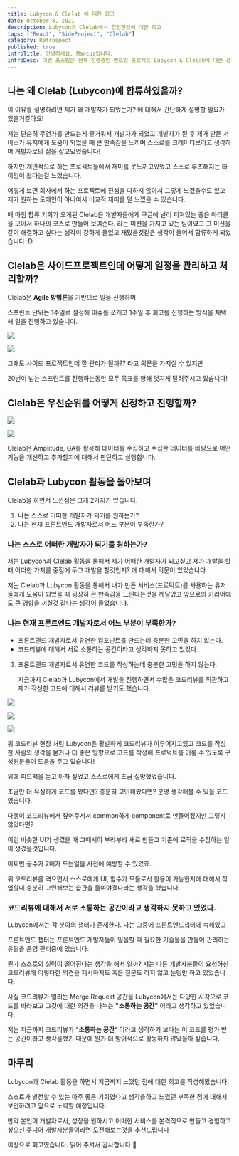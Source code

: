```yaml
---
title: Lubycon & Clelab 에 대한 회고
date: October 8, 2021
description: Lubycon과 Clelab에서 경험한것에 대한 회고
tags: ["React", "SideProject", "Clelab"]
category: Retrospect
published: true
introTitle: 안녕하세요. Marcus입니다.
introDesc: 이번 포스팅은 현재 진행중인 멘토링 프로젝트 Lubycon & Clelab에 대한 경험을 공유하는 포스팅입니다.
---
```


## 나는 왜 Clelab (Lubycon)에 합류하였을까?

이 이유를 설명하려면 제가 왜 개발자가 되었는가? 에 대해서 간단하게 설명할 필요가 있을거같아요!

저는 단순히 무언가를 만드는게 즐거워서 개발자가 되었고 개발자가 된 후 제가 만든 서비스가 유저에게 도움이 되었을 때 큰 만족감을 느끼며 스스로를 크레이티브라고 생각하며 개발자로의 삶을 살고있었습니다!

하지만 개인적으로 하는 프로젝트들에서 재미를 못느끼고있었고 스스로 루즈해지는 타이밍이 왔다는걸 느꼈습니다.

어떻게 보면 회사에서 하는 프로젝트에 진심을 다하지 않아서 그렇게 느겼을수도 있고 제가 원하는 도메인이 아니여서 비교적 재미를 덜 느꼈을 수 있습니다.

때 마침 합류 기회가 오게된 Clelab은 개발자들에게 구글에 널리 퍼져있는 좋은 아티클을 모아서 하나의 코스로 만들어 보여준다. 라는 미션을 가지고 있는 팀이였고 그 미션을 같이 해결하고 싶다는 생각이 강하게 들었고 재밌을것같은 생각이 들어서 합류하게 되었습니다 :D

## Clelab은 사이드프로젝트인데 어떻게 일정을 관리하고 처리할까?

Clelab은 **Agile 방법론**을 기반으로 일을 진행하며

스프린트 단위는 1주일로 설정해 이슈를 쪼개고 1주일 후 회고를 진행하는 방식을 채택해 일을 진행하고 있습니다.

![](/posts/클랩&루비콘회고/image_1.png)

![](/posts/클랩&루비콘회고/image_4.png)

그래도 사이드 프로젝트인데 잘 관리가 될까?? 라고 의문을 가지실 수 있지만

20번이 넘는 스프린트를 진행하는동안 모두 목표를 향해 멋지게 달려주시고 있습니다!

## Clelab은 우선순위를 어떻게 선정하고 진행할까?

![](/posts/클랩&루비콘회고/image_2.png)

![](/posts/클랩&루비콘회고/image_3.png)

Clelab은 Amplitude, GA를 활용해 데이터를 수집하고 수집한 데이터를 바탕으로 어떤 기능을 개선하고 추가할지에 대해서 판단하고 실행합니다.

## Clelab과 Lubycon 활동을 돌아보며

Clelab을 하면서 느낀점은 크게 2가지가 있습니다.

1. 나는 스스로 어떠한 개발자가 되기를 원하는가?
2. 나는 현재 프론트엔드 개발자로서 어느 부분이 부족한가?

### 나는 스스로 어떠한 개발자가 되기를 원하는가?

저는 Lubycon과 Clelab 활동을 통해서 제가 어떠한 개발자가 되고싶고 제가 개발을 할 때 어떠한 가치를 중점에 두고 개발을 할것인지? 에 대해서 의문이 있었습니다.

저는 Clelab과 Lubycon 활동을 통해서 내가 만든 서비스(프로덕트)를 사용하는 유저들에게 도움이 되었을 때 굉장히 큰 만족감을 느낀다는것을 깨달았고 앞으로의 커리어에도 큰 영향을 끼칠것 같다는 생각이 들었습니다.

### 나는 현재 프론트엔드 개발자로서 어느 부분이 부족한가?

- 프론트엔드 개발자로서 유연한 컴포넌트를 만드는데 충분한 고민을 하지 않는다.
- 코드리뷰에 대해서 서로 소통하는 공간이라고 생각하지 못하고 있었다.

1. 프론트엔드 개발자로서 유연한 코드를 작성하는데 충분한 고민을 하지 않는다.

   지금까지 Clelab과 Lubycon에서 개발을 진행하면서 수많은 코드리뷰를 직관하고 제가 작성한 코드에 대해서 리뷰를 받기도 했습니다.

![](/posts/클랩&루비콘회고/image_5.png)

![](/posts/클랩&루비콘회고/image_6.png)

![](/posts/클랩&루비콘회고/image_7.png)

위 코드리뷰 현장 처럼 Lubycon은 활발하게 코드리뷰가 이루어지고있고 코드를 작성한 사람의 생각을 묻거나 더 좋은 방향으로 코드를 작성해 프로덕트를 이룰 수 있도록 구성원분들이 도움을 주고 있습니다!

위에 피드백을 듣고 아차 싶었고 스스로에게 조금 실망했었습니다.

조금만 더 유심하게 코드를 봤다면? 충분히 고민해봤다면? 분명 생각해볼 수 있을 코드였습니다.

다행이 코드리뷰에서 짚어주셔서 common하게 component로 만들어젔지만 그렇지 않았다면?

이런 비슷한 UI가 생겼을 때 그때서야 부랴부랴 새로 만들고 기존에 로직을 수정하는 일이 생겼을것입니다.

어쩌면 공수가 2배가 드는일을 사전에 예방할 수 있었죠.

위 코드리뷰를 겪으면서 스스로에게 UI, 함수가 모듈로서 활용이 가능한지에 대해서 작업할때 충분히 고민해보는 습관을 들여야겠다라는 생각을 했습니다.

### 코드리뷰에 대해서 서로 소통하는 공간이라고 생각하지 못하고 있었다.

Lubycon에서는 각 분야의 챕터가 존재한다. 나는 그중에 프론트엔드챕터에 속해있고

프론트엔드 챕터는 프론트엔드 개발자들이 일을할 때 필요한 기술들을 만들어 관리하는 유틸을 운영 관리중에 있습니다.

뭔가 스스로의 실력이 떨어진다는 생각을 해서 일까? 저는 다른 개발자분들이 요청하신 코드리뷰에 이렇다한 의견을 제시하지도 혹은 질문도 하지 않고 눈팅만 하고 있었습니다.

사실 코드리뷰가 열리는 Merge Request 공간을 Lubycon에서는 다양한 시각으로 코드를 바라보고 그것에 대한 의견을 나누는 **"소통하는 공간"** 이라고 생각하고 있었습니다.

저는 지금까지 코드리뷰가 "**소통하는 공간**" 이라고 생각하기 보다는 이 코드를 평가 받는 공간이라고 생각을했기 때문에 뭔가 더 방어적으로 활동하지 않았을까 싶습니다.

## 마무리

Lubycon과 Clelab 활동을 하면서 지금까지 느꼈던 점에 대한 회고를 작성해봤습니다.

스스로가 발전할 수 있는 아주 좋은 기회였다고 생각을하고 느꼈던 부족한 점에 대해서 보안하려고 앞으로 노력할 예정입니다.

만약 본인이 개발자로서, 성장을 원하시고 어떠한 서비스를 본격적으로 만들고 경험하고 싶으신 주니어 개발자분들이라면 도전해보는것을 추천드립니다

이상으로 회고였습니다. 읽어 주셔서 감사합니다 🙌
